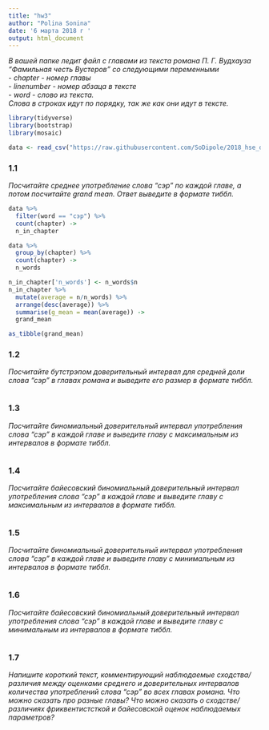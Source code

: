```yaml
---
title: "hw3"
author: "Polina Sonina"
date: '6 марта 2018 г '
output: html_document
---
```


_В вашей папке ледит файл с главами из текста романа П. Г. Вудхауза “Фамильная честь Вустеров” со следующими переменными_
<br>
- _chapter - номер главы_
<br>
- _linenumber - номер абзаца в тексте_
<br>
- _word - слово из текста._
<br>
_Слова в строках идут по порядку, так же как они идут в тексте._

```r
library(tidyverse)
library(bootstrap)
library(mosaic)

data <- read_csv("https://raw.githubusercontent.com/SoDipole/2018_hse_data_analysis/master/hw3_binomial_ci/hw3_wodehouse.csv")

```

### 1.1
_Посчитайте среднее употребление слова “сэр” по каждой главе, а потом посчитайте grand mean. Ответ выведите в формате тиббл._
```r
data %>% 
  filter(word == "сэр") %>% 
  count(chapter) ->
  n_in_chapter

data %>%
  group_by(chapter) %>% 
  count(chapter) ->
  n_words

n_in_chapter['n_words'] <- n_words$n
n_in_chapter %>%
  mutate(average = n/n_words) %>% 
  arrange(desc(average)) %>% 
  summarise(g_mean = mean(average)) ->
  grand_mean

as_tibble(grand_mean)
```

### 1.2
_Посчитайте бутстрэпом доверительный интервал для средней доли слова “сэр” в главах романа и выведите его размер в формате тиббл._
```r

```

### 1.3
_Посчитайте биномиальный доверительный интервал употребления слова “сэр” в каждой главе и выведите главу с максимальным из интервалов в формате тиббл._
```r

```

### 1.4
_Посчитайте байесовский биномиальный доверительный интервал употребления слова “сэр” в каждой главе и выведите главу с максимальным из интервалов в формате тиббл._
```r

```

### 1.5
_Посчитайте биномиальный доверительный интервал употребления слова “сэр” в каждой главе и выведите главу с минимальным из интервалов в формате тиббл._
```r

```

### 1.6
_Посчитайте байесовский биномиальный доверительный интервал употребления слова “сэр” в каждой главе и выведите главу с минимальным из интервалов в формате тиббл._
```r

```

### 1.7
_Напишите короткий текст, комментирующий наблюдаемые сходства/различия между оценками среднего и доверительных интервалов количества употреблений слова “сэр” во всех главах романа. Что можно сказать про разные главы? Что можно сказать о сходстве/различиях фриквентистсткой и байесовской оценок наблюдаемых параметров?_